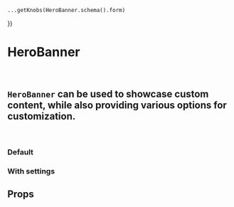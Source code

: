 

    ...getKnobs(HeroBanner.schema().form)
})


<Meta title="Components/Hero Banner" component={HeroBanner} />

# HeroBanner
<br />

## `HeroBanner` can be used to showcase custom content, while also providing various options for customization.
<br />

### Default
<Canvas>
    <Story name="Default">
        <div>
            <HeroBanner settings={heroBannerSettings} />
        </div>
    </Story>
</Canvas>

### With settings
<Canvas>
    <Story name="With settings">
        <div>
            <HeroBanner settings={knobs()} />
        </div>
    </Story>
</Canvas>

## Props
<ArgsTable of={HeroBanner} />

